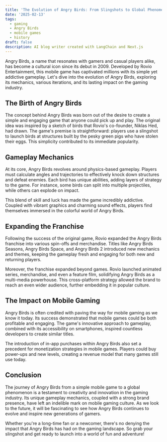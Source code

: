 ```yaml
---
title: 'The Evolution of Angry Birds: From Slingshots to Global Phenomenon'
date: '2025-02-13'
tags:
  - gaming
  - Angry Birds
  - mobile games
  - history
draft: false
description: AI blog writer created with LangChain and Next.js
---
```


Angry Birds, a name that resonates with gamers and casual players alike, has become a cultural icon since its debut in 2009. Developed by Rovio Entertainment, this mobile game has captivated millions with its simple yet addictive gameplay. Let's dive into the evolution of Angry Birds, exploring its mechanics, various iterations, and its lasting impact on the gaming industry.

## The Birth of Angry Birds

The concept behind Angry Birds was born out of the desire to create a simple and engaging game that anyone could pick up and play. The original idea was inspired by a sketch of birds that Rovio's co-founder, Niklas Hed, had drawn. The game's premise is straightforward: players use a slingshot to launch birds at structures built by the pesky green pigs who have stolen their eggs. This simplicity contributed to its immediate popularity.

## Gameplay Mechanics

At its core, Angry Birds revolves around physics-based gameplay. Players must calculate angles and trajectories to effectively knock down structures and defeat enemies. Each bird has unique abilities, adding layers of strategy to the game. For instance, some birds can split into multiple projectiles, while others can explode on impact.

This blend of skill and luck has made the game incredibly addictive. Coupled with vibrant graphics and charming sound effects, players find themselves immersed in the colorful world of Angry Birds.

## Expanding the Franchise

Following the success of the original game, Rovio expanded the Angry Birds franchise into various spin-offs and merchandise. Titles like Angry Birds Seasons, Angry Birds Space, and Angry Birds 2 introduced new mechanics and themes, keeping the gameplay fresh and engaging for both new and returning players.

Moreover, the franchise expanded beyond games. Rovio launched animated series, merchandise, and even a feature film, solidifying Angry Birds as a multi-media powerhouse. This cross-platform strategy allowed the brand to reach an even wider audience, further embedding it in popular culture.

## The Impact on Mobile Gaming

Angry Birds is often credited with paving the way for mobile gaming as we know it today. Its success demonstrated that mobile games could be both profitable and engaging. The game's innovative approach to gameplay, combined with its accessibility on smartphones, inspired countless developers to create similar titles.

The introduction of in-app purchases within Angry Birds also set a precedent for monetization strategies in mobile games. Players could buy power-ups and new levels, creating a revenue model that many games still use today.

## Conclusion

The journey of Angry Birds from a simple mobile game to a global phenomenon is a testament to creativity and innovation in the gaming industry. Its unique gameplay mechanics, coupled with a strong brand presence, have left an indelible mark on mobile gaming culture. As we look to the future, it will be fascinating to see how Angry Birds continues to evolve and inspire new generations of gamers. 

Whether you're a long-time fan or a newcomer, there's no denying the impact that Angry Birds has had on the gaming landscape. So grab your slingshot and get ready to launch into a world of fun and adventure!

